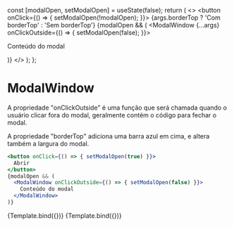 <!-- ModalWindow.stories.mdx -->


<Meta title="ModalWindow" component={ModalWindow} />

  const [modalOpen, setModalOpen] = useState(false);
  return (
    <>
      <button onClick={() => { setModalOpen(!modalOpen); }}>
        {args.borderTop ? 'Com borderTop' : 'Sem borderTop'}
      </button>
      {modalOpen && (
        <ModalWindow {...args} onClickOutside={() => { setModalOpen(false); }}>
          <p>
            Conteúdo do modal
          </p>
        </ModalWindow>
      )}
    </>
  );
};

# ModalWindow
A propriedade "onClickOutside" é uma função que será chamada quando o usuário clicar fora do modal, geralmente contém o código para fechar o modal.

A propriedade "borderTop" adiciona uma barra azul em cima, e altera também a largura do modal.

```jsx
<button onClick={() => { setModalOpen(true) }}>
  Abrir
</button>
{modalOpen && (
  <ModalWindow onClickOutside={() => { setModalOpen(false) }}>
    Conteúdo do modal
  </ModalWindow>
)}
```

<Canvas>
  <Story
    name="basico"
    args={{
    }}
  >
    {Template.bind({})}
  </Story>
  <Story
    name="borderTop"
    args={{
      borderTop: true,
    }}
  >
    {Template.bind({})}
  </Story>
</Canvas>
